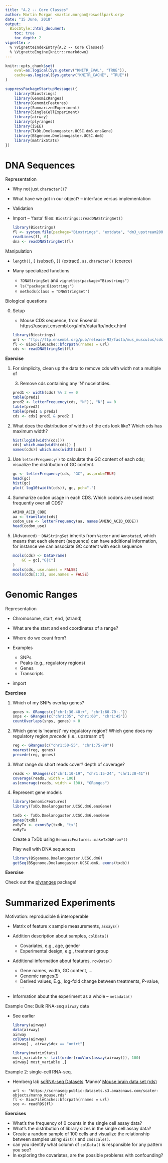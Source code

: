 ```yaml
---
title: "A.2 -- Core Classes"
author: Martin Morgan <martin.morgan@roswellpark.org>
date: "15 June, 2018"
output:
  BiocStyle::html_document:
    toc: true
    toc_depth: 2
vignette: >
  % \VignetteIndexEntry{A.2 -- Core Classes}
  % \VignetteEngine{knitr::rmarkdown}
---
```


```r
knitr::opts_chunk$set(
    eval=as.logical(Sys.getenv("KNITR_EVAL", "TRUE")),
    cache=as.logical(Sys.getenv("KNITR_CACHE", "TRUE"))
)
```
```r
suppressPackageStartupMessages({
    library(Biostrings)
    library(GenomicRanges)
    library(GenomicFeatures)
    library(SummarizedExperiment)
    library(SingleCellExperiment)
    library(airway)
    library(plyranges)
    library(iSEE)
    library(TxDb.Dmelanogaster.UCSC.dm6.ensGene)
    library(BSgenome.Dmelanogaster.UCSC.dm6)
    library(matrixStats)
})
```

# DNA Sequences

Representation

- Why not just `character()`?
- What have we got in our object? -- interface versus implementation
- Validation
- Import -- 'fasta' files: `Biostrings::readDNAStringSet()`

    ```r
    library(Biostrings)
    fl <- system.file(package="Biostrings", "extdata", "dm3_upstream2000.fa.gz")
    readLines(fl, 6)
    dna <- readDNAStringSet(fl)
    ```

Manipulation

- `length()`, `[` (subset), `[[` (extract), `as.character()` (coerce)
- Many specialized functions

  - `?DNAStringSet` and `vignettes(package="Biostrings")`
  - `ls("package:Biostrings")`
  - `methods(class = "DNAStringSet")`

Biological questions

0. Setup

    - Mouse CDS sequence, from Ensembl: https://useast.ensembl.org/info/data/ftp/index.html
    
    ```r
    library(Biostrings)
    url <- "ftp://ftp.ensembl.org/pub/release-92/fasta/mus_musculus/cds/Mus_musculus.GRCm38.cds.all.fa.gz"
    fl <- BiocFileCache::bfcrpath(rnames = url)
    cds <- readDNAStringSet(fl)
    ```

**Exercise**

1. For simplicity, clean up the data to remove cds with width not a multiple of 
   3. Remove cds containing any 'N' nucelotides.
 
    ```r
    pred1 <- width(cds) %% 3 == 0
    table(pred1)
    pred2 <- letterFrequency(cds, "N")[, "N"] == 0
    table(pred2)
    table(pred1 & pred2)
    cds <- cds[ pred1 & pred2 ]
    ```
    
2. What does the distribution of widths of the cds look like? Which
   cds has maximum width?

    ```r
    hist(log10(width(cds)))
    cds[ which.max(width(cds)) ]
    names(cds)[ which.max(width(cds)) ]
    ```

3. Use `letterFrequency()` to calculate the GC content of each cds;
   visualize the distribution of GC content.

    ```r
    gc <- letterFrequency(cds, "GC", as.prob=TRUE)
    head(gc)
    hist(gc)
    plot( log10(width(cds)), gc, pch=".")
    ```

4. Summarize codon usage in each CDS. Which codons are used most
   frequently over all CDS?

    ```r
    AMINO_ACID_CODE
    aa <- translate(cds)
    codon_use <- letterFrequency(aa, names(AMINO_ACID_CODE))
    head(codon_use)
    ```

5. (Advanced) -- `DNAStringSet` inherits from `Vector` and
   `Annotated`, which means that each element (sequence) can have
   additional information, for instance we can associate GC content
   with each sequence

    ```r
    mcols(cds) <- DataFrame(
        GC = gc[,"G|C"]
    )
    mcols(cds, use.names = FALSE)
    mcols(cds[1:3], use.names = FALSE)
    ```

# Genomic Ranges

Representation

- Chromosome, start, end, (strand)
- What are the start and end coordinates of a range?
- Where do we count from?
- Examples

  - SNPs
  - Peaks (e.g., regulatory regions)
  - Genes
  - Transcripts
  
- import

**Exercises**

1. Which of my SNPs overlap genes?

    ```r
    genes <- GRanges(c("chr1:30-40:+", "chr1:60-70:-"))
    snps <- GRanges(c("chr1:35", "chr1:60", "chr1:45"))
    countOverlaps(snps, genes) > 0
    ```

2. Which gene is 'nearest' my regulatory region? Which gene does my
   regulatory region _precede_ (i.e., upstream of)

    ```r
    reg <- GRanges(c("chr1:50-55", "chr1:75-80"))
    nearest(reg, genes)
    precede(reg, genes)
    ```

3. What range do short reads cover? depth of coverage?

    ```r
    reads <- GRanges(c("chr1:10-19", "chr1:15-24", "chr1:30-41"))
    coverage(reads, width = 100)
    as(coverage(reads, width = 100), "GRanges")
    ```
    
4. Represent gene models

    ```r
    library(GenomicFeatures)
    library(TxDb.Dmelanogaster.UCSC.dm6.ensGene)
    
    txdb <- TxDb.Dmelanogaster.UCSC.dm6.ensGene
    genes(txdb)
    exByTx <- exonsBy(txdb, "tx")
    exByTx
    ```
    
    Create a TxDb using `GenomicFeatures::makeTxDbFrom*()`
    
    Play well with DNA sequences
    
    ```r
    library(BSgenome.Dmelanogaster.UCSC.dm6)
    getSeq(BSgenome.Dmelanogaster.UCSC.dm6, exons(txdb))
    ```

**Exercise**

Check out the [plyranges][] package!

# Summarized Experiments

Motivation: reproducible & interoperable

- Matrix of feature x sample measurements, `assays()`
- Addition description about samples, `colData()`

  - Covariates, e.g., age, gender
  - Experimental design, e.g., treatment group

- Additional information about features, `rowData()`

  - Gene names, width, GC content, ...
  - Genomic ranges(!)
  - Derived values, E.g., log-fold change between treatments, _P_-value, ...
  
- Information about the experiment as a whole -- `metadata()`

Example One: Bulk RNA-seq `airway` data

- See earlier

    ```r
    library(airway)
    data(airway)
    airway
    colData(airway)
    airway[ , airway$dex == "untrt"]
    
    library(matrixStats)
    most_variable <- tail(order(rowVars(assay(airway))), 100)
    airway[ most_variable ,]
    ```

Example 2: single-cell RNA-seq.

- Hemberg lab [scRNA-seq Datasets][] 'Manno' [Mouse brain data set (rds)][]

    ```
    url <- "https://scrnaseq-public-datasets.s3.amazonaws.com/scater-objects/manno_mouse.rds"
    fl <- BiocFileCache::bfcrpath(rnames = url)
    sce <- readRDS(fl)
    ```

**Exercises**

- What's the frequency of 0 counts in the single cell assay data?
- What's the distribution of library sizes in the single cell assay data?
- Create a random sample of 100 cells and visualize the relationship
  between samples using `dist()` and `cmdscale()`.
- can you identify what column of `colData()` is responsible for any
  pattern you see?
- In exploring the covariates, are the possible problems with confounding?

[scRNA-seq Datasets]: https://hemberg-lab.github.io/scRNA.seq.datasets/
[Mouse brain data set (rds)]: https://scrnaseq-public-datasets.s3.amazonaws.com/scater-objects/manno_mouse.rds
[plyranges]: https://bioconductor.org/packages/plyranges

